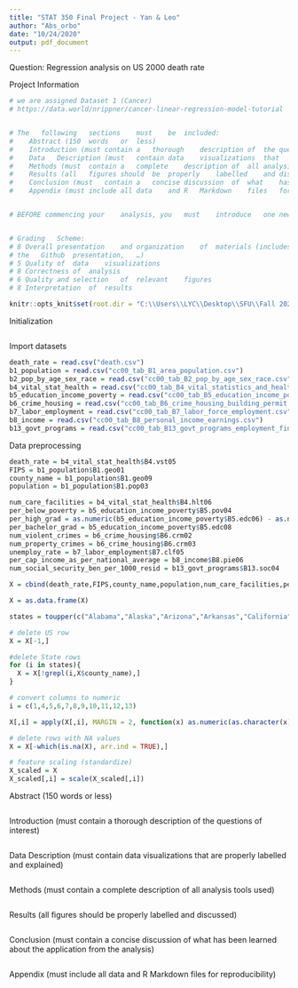 ```yaml
---
title: "STAT 350 Final Project - Yan & Leo"
author: "Abs_orbo"
date: "10/24/2020"
output: pdf_document
---
```

Question: Regression analysis on US 2000 death rate

Project Information
```r
# we are assigned Dataset 1 (Cancer)
# https://data.world/nrippner/cancer-linear-regression-model-tutorial


# The	following	sections	must	be	included:
#    Abstract (150	words	or	less)
#    Introduction (must	contain	a	thorough	description	of	the	questions	of	interest)
#    Data	Description (must	contain	data	visualizations	that	are	properly	labelled	and	explained)
#    Methods (must	contain	a	complete	description	of	all	analysis	tools	used)
#    Results (all	figures	should	be	properly	labelled	and	discussed)
#    Conclusion (must	contain	a	concise	discussion	of	what	has	been	learned	about	the	application	from	the	analysis)
#    Appendix (must	include	all	data	and	R	Markdown	files	for	reproducibility)


# BEFORE commencing	your	analysis, you	must	introduce	one	new	additional	data	point into	your	assigned	dataset.	A	description	of	this	unique data	point	must	be	included	in	your	Data	 Description section	along	with	some rationale	for	the	values	chosen.		


# Grading	Scheme:
# 8 Overall	presentation	and	organization	of	materials (includes	quality	of	writing	and	quality	of	
# the	Github	presentation,	…)
# 5 Quality	of	data	visualizations
# 8 Correctness	of	analysis
# 6 Quality	and	selection	of	relevant	figures	
# 8 Interpretation	of	results
```

```r
knitr::opts_knit$set(root.dir = "C:\\Users\\LYC\\Desktop\\SFU\\Fall 2020 Courses\\STAT 350\\Final project\\data")
```

Initialization
```r

```

Import datasets
```r
death_rate = read.csv("death.csv")
b1_population = read.csv("cc00_tab_B1_area_population.csv")
b2_pop_by_age_sex_race = read.csv("cc00_tab_B2_pop_by_age_sex_race.csv")
b4_vital_stat_health = read.csv("cc00_tab_B4_vital_statistics_and_health.csv")
b5_education_income_poverty = read.csv("cc00_tab_B5_education_income_poverty.csv")
b6_crime_housing = read.csv("cc00_tab_B6_crime_housing_building_permit.csv")
b7_labor_employment = read.csv("cc00_tab_B7_labor_force_employment.csv")
b8_income = read.csv("cc00_tab_B8_personal_income_earnings.csv")
b13_govt_programs = read.csv("cc00_tab_B13_govt_programs_employment_finances.csv")
```

Data preprocessing
```r
death_rate = b4_vital_stat_health$B4.vst05
FIPS = b1_population$B1.geo01
county_name = b1_population$B1.geo09
population = b1_population$B1.pop03

num_care_facilities = b4_vital_stat_health$B4.hlt06
per_below_poverty = b5_education_income_poverty$B5.pov04
per_high_grad = as.numeric(b5_education_income_poverty$B5.edc06) - as.numeric(b5_education_income_poverty$B5.edc08)
per_bachelor_grad = b5_education_income_poverty$B5.edc08
num_violent_crimes = b6_crime_housing$B6.crm02
num_property_crimes = b6_crime_housing$B6.crm03
unemploy_rate = b7_labor_employment$B7.clf05
per_cap_income_as_per_national_average = b8_income$B8.pie06
num_social_security_ben_per_1000_resid = b13_govt_programs$B13.soc04

X = cbind(death_rate,FIPS,county_name,population,num_care_facilities,per_below_poverty,per_high_grad,per_bachelor_grad,num_violent_crimes,num_property_crimes,unemploy_rate,per_cap_income_as_per_national_average,num_social_security_ben_per_1000_resid)

X = as.data.frame(X)

states = toupper(c("Alabama","Alaska","Arizona","Arkansas","California","Colorado","Connecticut","Delaware","Florida","Georgia","Hawaii","Idaho","Illinois","Indiana","Iowa","Kansas","Kentucky","Louisiana","Maine","Maryland","Massachusetts","Michigan","Minnesota","Mississippi","Missouri","Montana","Nebraska","Nevada","New Hampshire","New Jersey","New Mexico","New York","North Carolina","North Dakota","Ohio","Oklahoma","Oregon","Pennsylvania","Rhode Island","South Carolina","South Dakota","Tennessee","Texas","Utah","Vermont","Virginia","Washington","West Virginia","Wisconsin","Wyoming"))

# delete US row
X = X[-1,]

#delete State rows
for (i in states){
  X = X[!grepl(i,X$county_name),]
}

# convert columns to numeric
i = c(1,4,5,6,7,8,9,10,11,12,13)

X[,i] = apply(X[,i], MARGIN = 2, function(x) as.numeric(as.character(x)))

# delete rows with NA values
X = X[-which(is.na(X), arr.ind = TRUE),]

# feature scaling (standardize)
X_scaled = X
X_scaled[,i] = scale(X_scaled[,i])

```

Abstract (150 words or less)
```r

```

Introduction (must contain a thorough description of the questions of interest)
```r

```

Data Description (must contain data visualizations that are properly labelled and explained)
```r

```

Methods (must contain a complete description of all analysis tools used)
```r

```

Results (all figures should be properly labelled and discussed)
```r

```

Conclusion (must contain a concise discussion of what has been learned about the application from the analysis)
```r

```

Appendix (must include all data and R Markdown files for reproducibility)
```r

```

